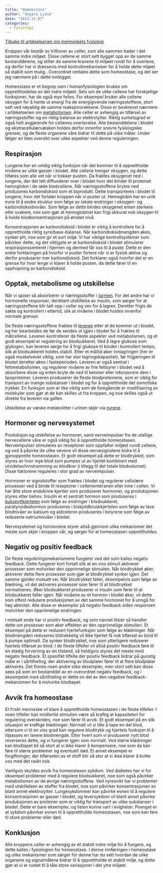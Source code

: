 ```yaml
---
title: "Homeostase"
author: "Vegard Lysne"
date: "2013.11.07"
categories: 
  - Fysiologi
---
```


[Tilbake til artikkelserien om menneskets fysiologi](../../fysiologi.html)

Kroppen vår består av trillioner av celler, som alle sammen bader i det samme indre miljøet. Disse cellene er stort sett bygget opp av de samme bestanddelene, og stiller de samme kravene til miljøet rundt for å overleve, og derfor har vi drøssevis med kontrollmekanismer for å holde dette mljøet så stabilt som mulig.. Overordnet omtales dette som homeostase, og det ser jeg nærmere på i dette innlegget.

Homeostase er et begrep som i humanfysiologien brukes om opprettholdelse av det indre miljøet. Selv om de ulike cellene har forskjellige funksjoner, har de også mye felles. For eksempel bruker alle cellene oksygen for å hente ut energi fra de energigivende næringsstoffene, stort sett ved nøyaktig de samme reaksjonsrekkene. Disse er beskrevet nærmere i artikkelserien om [metabolismen](../../metabolismen.qmd). Alle celler er avhengig av tilførsel av næringsstoffer og en riktig balanse av elektrolytter. Riktig surhetsgrad er også helt avgjørende for cellenes overlevelse. Alle bestanddelene i blodet og ekstracellulærvæsken holdes derfor innenfor snevre fysiologiske grenser, og de fleste organene våre bidrar til dette på ulike måter. Under følger en liten oversikt over ulike aspekter ved denne reguleringen.

## Respirasjon

Lungene har en veldig viktig funksjon når det kommer til å opprettholde nivåene av ulike gasser i blodet. Alle cellene trenger oksygen, og dette tilføres som alle vet når vi trekker pusten. Da fraktes oksygenet ned i lungene, der det lett diffunderer over i blodet hvor det binder til proteinet hemoglobin i de røde blodcellene. Når næringsstoffene brytes ned produseres karbondioksid som et biprodukt. Dette transporteres i blodet til lungene, hvor det forlater kroppen når vi puster ut. Hemoglobin har en unik evne til å endre struktur som følge av lokale endringer i oksygen- og karbondioksidnivåer. Som følge av dette bindes oksygenet enten sterkere eller svakere, noe som gjør at hemoglobinet kan frigi akkurat nok oksygen til å holde blodkonsentrasjonen på ønsket nivå.

Konsentrasjonen av karbondioksid i blodet er viktig å kontrollere for å opprettholde riktig syre/base-balanse. Når karbondioksidmengden økes, synker pH, noe som gir et surt miljø. Vi har viktige kontrollsystemer som påvirker dette, og det viktigste er at karbondioksid i blodet stimulerer respirasjonssenteret i hjernen og dermed får oss til å puste. Dette er den enkle forklaringen på hvorfor vi puster fortere når vi er fysisk aktive og derfor produserer mer karbondioksid. Det forklarer også hvorfor det er en grense for hvor lenge vi klarer å holde pusten, da dette fører til en opphopning av karbondioksid.

## Opptak, metabolisme og utskillelse

Når vi spiser så absorberer vi næringsstoffer i [tarmen](fordoyelse.qmd). For det andre har vi hormonelle responser, deriblant utskillelse av insulin, som sørger for at næringsstoffene blir tatt opp i celler og vev for å lagres. Deretter frigis de sakte og kontrollert i ettertid, slik at nivåene i blodet holdes innenfor normale grenser.

De fleste næringsstoffene fraktes til [leveren](lever.qmd/) etter at de kommer ut i blodet, og her bearbeides de før de sendes ut igjen i blodet for å fraktes til målcellene. Leveren kontrollerer de fleste aspekter ved metabolismen, og et godt eksempel er regulering av blodsukkeret. Ved å lagre glukose som glykogen, kan leveren sørge for å frigi glukose til blodet i kontrollert tempo, slik at blodsukkeret holdes stabilt. Etter et måltid øker innlagringen (her er også muskelvevet viktig, som har stor lagringskapasitet), før frigjøringen til blodet deretter økes i fasteperioden. Leveren er også sentral i fettmetabolismen, og regulerer nivåene av frie fettsyrer i blodet ved å absorbere disse og enten bryte de ned til ketoner eller inkorporere dem i lipoproteiner. Leveren produserer de fleste blodproteinene, som er viktig for transport av mange substanser i blodet og for å opprettholde det osmotiske trykket. En funksjon som er like viktig som de foregående er modifisering av molekyler som gjør at de kan skilles ut fra kroppen, og noe skilles også ut direkte fra leveren via gallen.

Utskillelse av væske metabolitter i urinen skjer via [nyrene](nyre2.qmd).

## Hormoner og nervesystemet

Produksjon og utskillelse av hormoner, samt nerveimpulser fra de utallige nervecellene våre er også viktig for å opprettholde homeostasen. Nerveimpulser stimuleres av reseptorer som oppfatter miljøet rundt cellene, og ved å påvirke de ulike vevene vil disse nervesignalene bidra til å gjenopprette homeostasen. Et godt eksempel på dette er blodtrykket, som styres av hvor mye blod som pumpes ut av hjertet kombinert med utvidelse/innstramming av blodårer (i tillegg til det totale blodvolumet). Disse faktorene reguleres i stor grad av nerveimpulser.

Hormoner er signalstoffer som fraktes i blodet og regulerer cellulære prosesser ved å binde til reseptorer i cellemembranen eller inne i cellen. Vi har åtte store endokrine kjertler som produserer hormoner, og produksjonen styres etter behov. Insulin er et sentralt hormon som produseres i [bukspyttkjertelen](bukspyttkjertel.qmd) som følge av endringer i blodsukkeret, paratyroideahormon produseres i biskjoldbruskkjertelen som følge av lave blodnivåer av kalsium og aldosteron produseres i binyrene som følge av reduserte natriumnivåer i blodet.

Nervesystemet og hormonene styrer altså gjennom ulike mekanismer det meste som skjer i kroppen vår, og sørger for at homeostasen opprettholdes.

## Negativ og positiv feedback

De fleste reguleringsmekanismene fungerer ved det som kalles negativ feedback. Dette fungerer kort fortalt slik at en viss stimuli aktiverer prosesser som motvirker den opprinnelige stimulien. Når blodtrykket øker, aktiverer dette flere prosesser som gjør at blodtrykket synker igjen. Det samme gjelder motsatt vei. Når blodtrykket faller, eksempelvis som følge av blødning, vil det aktiveres prosesser som fører til at blodtrykket normaliseres. Øker blodsukkeret produserer vi insulin som fører til at blodsukkeret faller igjen. Når nivåene av et hormon i blodet øker, vil dette som oftest redusere produksjonen av det samme hormonet for å unngå for høy aktivitet. Alle disse er eksempler på negativ feedback siden responsen motvirker den opprinnelige endringen.

I motsatt ende har vi positiv feedback, og som navnet tilsier så handler dette om prosesser som øker effekten av den opprinnelige stimulien. Et eksempel på dette er redusert hjertefunksjon som følge av blødninger. Når blodmengden reduseres tilstrekkelig vil ikke hjertet få nok tilførsel av blod til å pumpe optimalt. Da synker blodtrykket, noe som ytterligere reduserer hjertets tilførsel av blod. I de fleste tilfeller vil altså positiv feedback føre til en stadig forverring av en tilstand, så heldigvis styres det meste med negativ feedback. Et spesifikt tilfelle der positiv feedback bidrar på gunstig måte er i sårtilheling, der aktivering av blodplater fører til at flere blodplater aktiveres. Det finnes noen andre slike eksempler, men stort sett kan disse sees på som en bestanddel av en overordnet negativ feedback, og i eksempelet med sårtilheling er dette en del av den negative feedback-mekanismen for å motvirke blodtapet.

## Avvik fra homeostase

Et friskt menneske vil klare å opprettholde homeostasen i de fleste tilfeller. I noen tilfeller kan imidlertid stimulien være så kraftig at kapasiteten for regulering overskrides, noe som fører til avvik. Et godt eksempel på en slik situasjon er kraftige blødninger. Normalt vil vi tåle å tape en del blod, ettersom vi til en viss grad kan regulere blodtrykk og hjertets funksjon til å tilpasses en lavere blodmengde. Etter hvert som vi produserer nytt blod reverseres dette, og vi fungerer igjen som normalt. Ved større blødninger kan blodtapet bli så stort at vi ikke klarer å kompensere, noe som da kan føre til større problemer og eventuelt død. Et annet eksempel er forgiftninger, der tilførselen av et stoff blir så stor at vi ikke klarer å kvitte oss med det raskt nok.

Vanligvis skyldes avvik fra homeostasen sykdom. Ved diabetes har vi for eksempel problemer med å regulere blodsukkeret, noe som også påvirker metabolismen av de øvrige næringsstoffene. Ved nyresvikt har vi problemer med utskillelsen av stoffer fra blodet, noe som påvirker konsentrasjonen av blant annet elektrolytter. Lungesykdommer kan påvirke evnen til å regulere konsentrasjonen av gasser i blodet, og leversykdom vil blant annet påvirke produksjonen av proteiner som er viktig for transport av ulike substanser i blodet. Dette er bare eksempler, og listen kunne vart i evigheter. Poenget er at sykdom påvirker evnen til å opprettholde homeostasen, noe som kan føre til store problemer eller død.

## Konklusjon

Alle kroppens celler er avhengig av et stabilt indre miljø for å fungere, og dette kalles i fysiologien for homeostase. I denne innføringen i homeostase og ulike mekanismer som sørger for denne har du sett hvordan de ulike organene og signalmåtene bidrar til å opprettholde et stabilt miljø, og dette gjør at vi er rustet til å tåle store variasjoner i det ytre miljøet.
